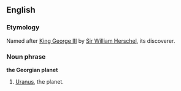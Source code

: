 ==English==
===Etymology===
Named after [[w:George III|King George III]] by [[w:William Herschel|Sir William Herschel]], its discoverer.

===Noun phrase===
'''the Georgian planet'''

#[[Uranus]], the planet.